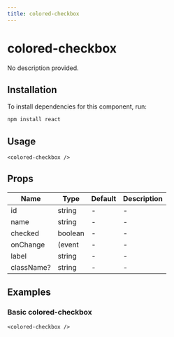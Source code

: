 ```yaml
---
title: colored-checkbox
---
```


# colored-checkbox

No description provided.

## Installation
To install dependencies for this component, run:
```bash
npm install react
```

## Usage
```tsx
<colored-checkbox />
```

## Props
| Name      | Type     | Default | Description                 |
|-----------|----------|---------|-----------------------------|
| id | string | - | - |
| name | string | - | - |
| checked | boolean | - | - |
| onChange | (event | - | - |
| label | string | - | - |
| className? | string | - | - |

## Examples

### Basic colored-checkbox
```tsx
<colored-checkbox />
```

